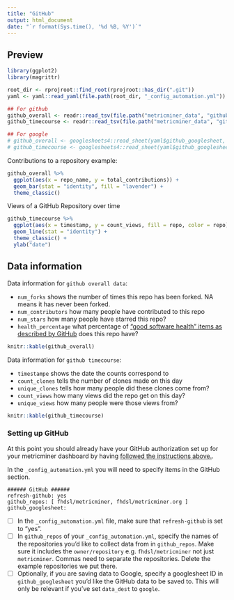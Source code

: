 ```yaml
---
title: "GitHub"
output: html_document
date: "`r format(Sys.time(), '%d %B, %Y')`"
---
```


## Preview

```r
library(ggplot2)
library(magrittr)

root_dir <- rprojroot::find_root(rprojroot::has_dir(".git"))
yaml <- yaml::read_yaml(file.path(root_dir, "_config_automation.yml"))

## For github
github_overall <- readr::read_tsv(file.path("metricminer_data", "github", "github.tsv"))
github_timecourse <- readr::read_tsv(file.path("metricminer_data", "github", "github_timecourse.tsv"))

## For google
# github_overall <- googlesheets4::read_sheet(yaml$github_googlesheet, sheet = "overall_stats")
# github_timecourse <- googlesheets4::read_sheet(yaml$github_googlesheet, sheet = "timecourse")
```

Contributions to a repository example:

```r
github_overall %>% 
  ggplot(aes(x = repo_name, y = total_contributions)) + 
  geom_bar(stat = "identity", fill = "lavender") + 
  theme_classic()
```

Views of a GitHub Repository over time 

```r
github_timecourse %>% 
  ggplot(aes(x = timestamp, y = count_views, fill = repo, color = repo)) + 
  geom_line(stat = "identity") + 
  theme_classic() + 
  ylab("date")
```

## Data information 

Data information for `github overall data`:

- `num_forks` shows the number of times this repo has been forked. NA means it has never been forked. 
- `num_contributors` how many people have contributed to this repo
- `num_stars` how many people have starred this repo?
- `health_percentage` what percentage of ["good software health" items as described by GitHub](https://docs.github.com/en/communities/setting-up-your-project-for-healthy-contributions/about-community-profiles-for-public-repositories) does this repo have? 

```r
knitr::kable(github_overall)
```

Data information for `github timecourse`:

- `timestampe` shows the date the counts correspond to
- `count_clones` tells the number of clones made on this day 
- `unique_clones` tells how many people did these clones come from?
- `count_views` how many views did the repo get on this day?
- `unique_views` how many people were those views from?

```r
knitr::kable(github_timecourse)
```

### Setting up GitHub

At this point you should already have your GitHub authorization set up for your metricminer dashboard by having [followed the instructions above.](#setting-up-your-dashboard-repository).

In the `_config_automation.yml` you will need to specify items in the GitHub section.
```
###### GitHub ######
refresh-github: yes
github_repos: [ fhdsl/metricminer, fhdsl/metricminer.org ]
github_googlesheet:
```

- [ ] In the `_config_automation.yml` file, make sure that `refresh-github` is set to "yes".
- [ ] In `github_repos` of your `_config_automation.yml`, specify the names of the repositories you'd like to collect data from in `github_repos`. Make sure it includes the `owner/repository` e.g. `fhdsl/metricminer` not just `metricminer`. Commas need to separate the repositories. Delete the example repositories we put there.
- [ ] Optionally, if you are saving data to Google, specify a googlesheet ID in `github_googlesheet` you'd like the GitHub data to be saved to. This will only be relevant if you've set `data_dest` to `google`.
